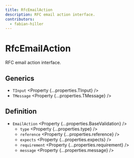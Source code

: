 ```yaml
---
title: RfcEmailAction
description: RFC email action interface.
contributors:
  - fabian-hiller
---
```



# RfcEmailAction

RFC email action interface.

## Generics

- `TInput` <Property {...properties.TInput} />
- `TMessage` <Property {...properties.TMessage} />

## Definition

- `EmailAction` <Property {...properties.BaseValidation} />
  - `type` <Property {...properties.type} />
  - `reference` <Property {...properties.reference} />
  - `expects` <Property {...properties.expects} />
  - `requirement` <Property {...properties.requirement} />
  - `message` <Property {...properties.message} />
